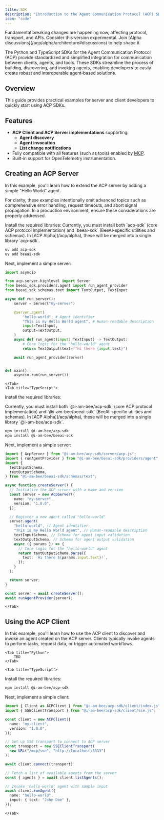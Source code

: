 ```yaml
---
title: SDK
description: "Introduction to the Agent Communication Protocol (ACP) SDK"
icon: "code"
---
```


<Warning>
  Fundamental breaking changes are happening now, affecting protocol, transport,
  and APIs. Consider this version experimental. Join [Alpha
  discussions](/acp/alpha/architecture#discussions) to help shape it.
</Warning>

The Python and TypeScript SDKs for the Agent Communication Protocol (ACP) provide standardized and simplified integration for communication between clients, agents, and tools. These SDKs streamline the process of building, discovering, and invoking agents, enabling developers to easily create robust and interoperable agent-based solutions.

## Overview

This guide provides practical examples for server and client developers to quickly start using ACP SDKs.

## Features

- **ACP Client and ACP Server implementations** supporting:
  - **Agent discovery**
  - **Agent invocation**
  - **List change notifications**
- Fully compatible with all features (such as tools) enabled by [MCP](https://modelcontextprotocol.io/docs).
- Built-in support for OpenTelemetry instrumentation.

## Creating an ACP Server

In this example, you'll learn how to extend the ACP server by adding a simple "Hello World" agent.

For clarity, these examples intentionally omit advanced topics such as comprehensive error handling, request timeouts, and abort signal propagation. In a production environment, ensure these considerations are properly addressed.

<Tabs>
    <Tab title="Python">
Install the required libraries:

<Note>
  Currently, you must install both `acp-sdk` (core ACP protocol implementation)
  and `beeai-sdk` (BeeAI-specific utilities and schemas). In [ACP
  Alpha](/acp/alpha), these will be merged into a single library
  `acp-sdk`.
</Note>

```bash
uv add acp-sdk
uv add beeai-sdk
```

Next, implement a simple server:

```python
import asyncio

from acp.server.highlevel import Server
from beeai_sdk.providers.agent import run_agent_provider
from beeai_sdk.schemas.text import TextOutput, TextInput

async def run_server():
    server = Server("my-server")

    @server.agent(
        "hello-world", # Agent identifier
        "This is my Hello World agent", # Human-readable description
        input=TextInput,
        output=TextOutput,
    )
    async def run_agent(input: TextInput) -> TextOutput:
        # Core logic for the "hello-world" agent
        return TextOutput(text=f"Hi there {input.text}")

    await run_agent_provider(server)


def main():
    asyncio.run(run_server())
```

    </Tab>
    <Tab title="TypeScript">

Install the required libraries:

<Note>
  Currently, you must install both `@i-am-bee/acp-sdk` (core ACP protocol
  implementation) and `@i-am-bee/beeai-sdk` (BeeAI-specific utilities and
  schemas). In [ACP Alpha](/acp/alpha), these will be merged into a
  single library `@i-am-bee/acp-sdk`.
</Note>

```bash
npm install @i-am-bee/acp-sdk
npm install @i-am-bee/beeai-sdk
```

Next, implement a simple server:

```typescript
import { AcpServer } from "@i-am-bee/acp-sdk/server/acp.js";
import { runAgentProvider } from "@i-am-bee/beeai-sdk/providers/agent";
import {
  textInputSchema,
  textOutputSchema,
} from "@i-am-bee/beeai-sdk/schemas/text";

async function createServer() {
  // Initialize the ACP server with a name and version
  const server = new AcpServer({
    name: "my-server",
    version: "1.0.0",
  });

  // Register a new agent called "hello-world"
  server.agent(
    "hello-world", // Agent identifier
    "This is my Hello World agent", // Human-readable description
    textInputSchema, // Schema for agent input validation
    textOutputSchema, // Schema for agent output validation
    async ({ params }) => {
      // Core logic for the "hello-world" agent
      return textOutputSchema.parse({
        text: `Hi there ${params.input.text}!`,
      });
    }
  );

  return server;
}

const server = await createServer();
await runAgentProvider(server);
```

    </Tab>

</Tabs>

## Using the ACP Client

In this example, you'll learn how to use the ACP client to discover and invoke an agent created on the ACP server. Clients typically invoke agents to perform tasks, request data, or trigger automated workflows.

<Tabs>

    <Tab title="Python">
        TBD
    </Tab>

    <Tab title="TypeScript">

Install the required libraries:

```bash
npm install @i-am-bee/acp-sdk
```

Next, implement a simple client:

```typescript
import { Client as ACPClient } from "@i-am-bee/acp-sdk/client/index.js";
import { SSEClientTransport } from "@i-am-bee/acp-sdk/client/sse.js";

const client = new ACPClient({
  name: "my-client",
  version: "1.0.0",
});

// Set up SSE transport to connect to ACP server
const transport = new SSEClientTransport(
  new URL("/mcp/sse", "http://localhost:8333")
);

await client.connect(transport);

// Fetch a list of available agents from the server
const { agents } = await client.listAgents();

// Invoke 'hello-world' agent with sample input
await client.runAgent({
  name: "hello-world",
  input: { text: "John Doe" },
});
```

    </Tab>

</Tabs>
